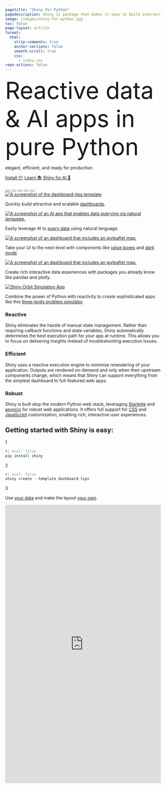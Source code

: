 ```yaml
---
pagetitle: "Shiny for Python"
pagedescription: Shiny is package that makes it easy to build interactive web apps straight from R & Python.
image: /images/shiny-for-python.jpg
toc: false
page-layout: article
format:
  html:
    strip-comments: true
    anchor-sections: false
    smooth-scroll: true
    css:
      - index.css
repo-actions: false
---
```


::::{.column-screen .mx-auto .pt-0 .mt-0 .pt-xl-5  style="max-width: 1500px;"}
:::{.grid}
:::{.g-col-12 .g-col-xl-6 .hero-text .pt-5 .pt-md-4 .px-3 .px-md-5 .pe-xl-0}

<div class="gradient-text display-4 fw-bolder", style="font-size:4.7rem;">
Reactive data & AI&nbsp;apps in pure Python
</div>

<p class="h4">
elegant, efficient, and ready for production
</p>

::: {.pt-4 .pb-4 style="z-index:1;"}
[Install 📦](#install){.btn .btn-dark .btn-lg .me-2 .px-4 role="button"}
[Learn 📚](docs/overview.qmd){.btn .btn-dark .btn-lg .m-2 .px-4 role="button"}
[Shiny for AI 🤖](docs/genai-inspiration.qmd){.btn .btn-dark .btn-lg .m-2 .px-4 role="button"}
:::


:::
:::{.g-col-12 .g-col-md-10 .g-start-md-2 .g-start-xl-0  .g-col-xl-6 .hero-carousel .mb-5}
```{=html}
<div id="carouselExampleCaptions" class="carousel carousel-dark carousel-fade slide" data-bs-ride="carousel">
  <div class="carousel-indicators">
    <button type="button" data-bs-target="#carouselExampleCaptions" data-bs-slide-to="0" class="active" aria-current="true" aria-label="Slide 1"></button>
    <button type="button" data-bs-target="#carouselExampleCaptions" data-bs-slide-to="1" aria-label="Slide 2"></button>
    <button type="button" data-bs-target="#carouselExampleCaptions" data-bs-slide-to="2" aria-label="Slide 3"></button>
    <button type="button" data-bs-target="#carouselExampleCaptions" data-bs-slide-to="3" aria-label="Slide 4"></button>
    <button type="button" data-bs-target="#carouselExampleCaptions" data-bs-slide-to="4" aria-label="Slide 5"></button>
  </div>
  <div class="carousel-inner">
    <div class="carousel-item bg-white shadow p-3 active">
      <a href="templates/dashboard-tips">
        <img src="/images/dashboard-tips.png" class="d-block" alt="A screenshot of the dashboard-tips template">
      </a>
      <div class="carousel-caption">
        <p>
          Quickly build attractive and scalable <a href="templates/dashboard-tips">dashboards</a>.
        </p>
      </div>
    </div>
    <div class="carousel-item bg-white shadow p-3">
      <a href="templates/querychat">
        <img src="/images/querychat.png" class="d-block" alt="A screenshot of an AI app that enables data querying via natural language.">
      </a>
      <div class="carousel-caption">
        <p>
          Easily leverage AI to <a href="templates/querychat">query data</a> using natural language.
        </p>
      </div>
    </div>
    <div class="carousel-item bg-white shadow p-3">
      <a href="https://gallery.shinyapps.io/template-map-distance/">
        <img src="/images/map-dark.jpg" class="d-block" alt="A screenshot of an dashboard that includes an ipyleaflet map.">
      </a>
      <div class="carousel-caption">
        <p>
          Take your UI to the next-level with components like <a href="components/outputs/value-box">value boxes</a> and <a href="components/inputs/dark-mode/">dark mode</a>.
        </p>
      </div>
    </div>
    <div class="carousel-item bg-white shadow p-3">
      <a href="https://gallery.shinyapps.io/superzip/">
        <img src="/images/superzip.png" class="d-block" alt="A screenshot of an dashboard that includes an ipyleaflet map.">
      </a>
      <div class="carousel-caption">
        <p>
          Create rich interactive data experiences with packages you already know like pandas and plotly.
        </p>
      </div>
    </div>
    <div class="carousel-item bg-white shadow p-3">
      <a href="https://shinylive.io/py/app/#orbit-simulation"> <img src="/images/screen24.png" class="d-block" alt="Shiny Orbit Simulation App"></a>
      <div class="carousel-caption">
        <p>
          Combine the power of Python with reactivity to create sophisticated apps like this
          <a href="https://shinylive.io/py/app/#orbit-simulation">three-body problem simulator</a>.
      </div>
    </div>
  </div>
  <!-- <button class="carousel-control-prev" type="button" data-bs-target="#carouselExampleCaptions" data-bs-slide="prev">
    <span class="carousel-control-prev-icon" aria-hidden="true"></span>
    <span class="visually-hidden">Previous</span>
  </button>
  <button class="carousel-control-next" type="button" data-bs-target="#carouselExampleCaptions" data-bs-slide="next">
    <span class="carousel-control-next-icon" aria-hidden="true"></span>
    <span class="visually-hidden">Next</span>
  </button> -->
</div>
<style type="text/css">
  #quarto-document-content {
    overflow: hidden;
  }
</style>
```
:::

:::
::::


::::{.column-screen-inset .py-5 .mt-5 .mb-4 .mx-auto style="max-width:1200px;"}
:::{.grid}
:::{.g-col-12 .g-col-md-4 .feature-section .mx-3}

### Reactive

Shiny eliminates the hassle of manual state management.
Rather than requiring callback functions and state variables, Shiny automatically determines the best execution path for your app at runtime.
This allows you to focus on delivering insights instead of troubleshooting execution issues.

:::
:::{.g-col-12 .g-col-md-4 .feature-section .mx-3}

### Efficient

Shiny uses a reactive execution engine to minimize rerendering of your application.
Outputs are rendered on-demand and only when their upstream components change, which means that Shiny can support everything from the simplest dashboard to full-featured web apps.

:::
:::{.g-col-12 .g-col-md-4 .feature-section .mx-3}

### Robust
Shiny is built atop the modern Python web stack, leveraging [Starlette](https://www.starlette.io/) and [asyncio](https://docs.python.org/3/library/asyncio.html) for robust web applications.
It offers full support for [CSS](docs/ui-customize.html) and [JavaScript](docs/custom-component-one-off.qmd) customization, enabling rich, interactive user experiences.
:::
:::
::::


:::::: {.column-screen .py-5 .bg-dark-blue .mb-0 .px-3 .px-md-5 #install}

::::: {.column-body .d-flex .justify-content-center}

:::: { style="width: 100%; max-width: 585px;"}

## Getting started with Shiny is easy:

:::{.big-number-container .pt-3}
<p class="mb-0 big-number white">1</p>
:::{.code_container .homepage-code .w-100}
```python
#| eval: false
pip install shiny
```
:::
:::

:::{.big-number-container}
<p class="mb-0 big-number white">2</p>
:::{.code_container .homepage-code .w-100}
```python
#| eval: false
shiny create --template dashboard-tips
```
:::
:::

:::{.big-number-container}
<p class="mb-0 big-number white">3</p>
:::{.code_container .homepage-code .w-100 .ps-3}
<p class="mb-0">Use [your data](https://www.youtube.com/watch?v=ou-09NHcH5w){.white} and make the layout [your own](docs/user-interfaces.qmd){.white}.</p>
:::
:::

::::

:::::



::::: {.column-screen .hero-image .pt-4 .pb-5 style="margin-top:0px;max-width:1600px;"}
::: {.hello-output .g-col-12 .g-col-xl-12}
<iframe
  src="https://gallery.shinyapps.io/template-dashboard-tips1/"
  frameborder="0"
  width="100%"
  class="mb-0 card hello-output-iframe"
></iframe>

<style>
  .hello-output-iframe {
    height: 900px;
  }
@media only screen and (max-width: 611px) {
  .hello-output-iframe {
    height: 2125px;
  }
}
</style>
:::
:::



:::::
